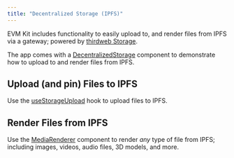 ```yaml
---
title: "Decentralized Storage (IPFS)"
---
```


EVM Kit includes functionality to easily upload to, and render files from IPFS via a gateway; powered by
[thirdweb Storage](https://portal.thirdweb.com/storage).

The app comes with a [DecentralizedStorage](https://github.com/jarrodwatts/evmkit/blob/main/template/application/components/demo/DecentralizedStorage.tsx)
component to demonstrate how to upload to and render files from IPFS.

## Upload (and pin) Files to IPFS

Use the [useStorageUpload](https://portal.thirdweb.com/react/react.usestorageupload) hook to upload files to IPFS.

## Render Files from IPFS

Use the [MediaRenderer](https://portal.thirdweb.com/react/react.mediarenderer) component to render _any_ type of file from IPFS; including
images, videos, audio files, 3D models, and more.
